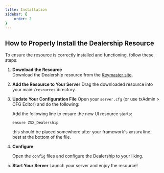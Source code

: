 ```yaml
---
title: Installation
sidebar: {
    order: 2
}
---
```

## How to Properly Install the Dealership Resource
To ensure the resource is correctly installed and functioning, follow these steps:


<Steps>

1. **Download the Resource**  
   Download the Dealership resource from the [Keymaster site](https://keymaster.fivem.net/).

2. **Add the Resource to Your Server**
    Drag the downloaded resource into your main `/resources` directory.

3. **Update Your Configuration File**
    Open your `server.cfg` (or use txAdmin > CFG Editor) and do the following:  
  
    Add the following line to ensure the new UI resource starts:  
    ```plaintext
    ensure ZSX_Dealership
    ```
    this should be placed somewhere after your framework's `ensure` line. best at the bottom of the file.

4. **Configure**

    Open the `config` files and configure the Dealership to your liking.

5. **Start Your Server**
    Launch your server and enjoy the resource!

</Steps>

